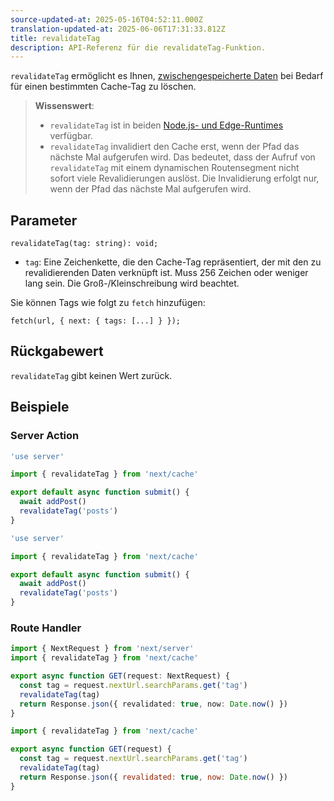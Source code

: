 ```yaml
---
source-updated-at: 2025-05-16T04:52:11.000Z
translation-updated-at: 2025-06-06T17:31:33.812Z
title: revalidateTag
description: API-Referenz für die revalidateTag-Funktion.
---
```


`revalidateTag` ermöglicht es Ihnen, [zwischengespeicherte Daten](/docs/app/building-your-application/caching) bei Bedarf für einen bestimmten Cache-Tag zu löschen.

> **Wissenswert**:
>
> - `revalidateTag` ist in beiden [Node.js- und Edge-Runtimes](/docs/app/building-your-application/rendering/edge-and-nodejs-runtimes) verfügbar.
> - `revalidateTag` invalidiert den Cache erst, wenn der Pfad das nächste Mal aufgerufen wird. Das bedeutet, dass der Aufruf von `revalidateTag` mit einem dynamischen Routensegment nicht sofort viele Revalidierungen auslöst. Die Invalidierung erfolgt nur, wenn der Pfad das nächste Mal aufgerufen wird.

## Parameter

```tsx
revalidateTag(tag: string): void;
```

- `tag`: Eine Zeichenkette, die den Cache-Tag repräsentiert, der mit den zu revalidierenden Daten verknüpft ist. Muss 256 Zeichen oder weniger lang sein. Die Groß-/Kleinschreibung wird beachtet.

Sie können Tags wie folgt zu `fetch` hinzufügen:

```tsx
fetch(url, { next: { tags: [...] } });
```

## Rückgabewert

`revalidateTag` gibt keinen Wert zurück.

## Beispiele

### Server Action

```ts filename="app/actions.ts" switcher
'use server'

import { revalidateTag } from 'next/cache'

export default async function submit() {
  await addPost()
  revalidateTag('posts')
}
```

```js filename="app/actions.js" switcher
'use server'

import { revalidateTag } from 'next/cache'

export default async function submit() {
  await addPost()
  revalidateTag('posts')
}
```

### Route Handler

```ts filename="app/api/revalidate/route.ts" switcher
import { NextRequest } from 'next/server'
import { revalidateTag } from 'next/cache'

export async function GET(request: NextRequest) {
  const tag = request.nextUrl.searchParams.get('tag')
  revalidateTag(tag)
  return Response.json({ revalidated: true, now: Date.now() })
}
```

```js filename="app/api/revalidate/route.js" switcher
import { revalidateTag } from 'next/cache'

export async function GET(request) {
  const tag = request.nextUrl.searchParams.get('tag')
  revalidateTag(tag)
  return Response.json({ revalidated: true, now: Date.now() })
}
```